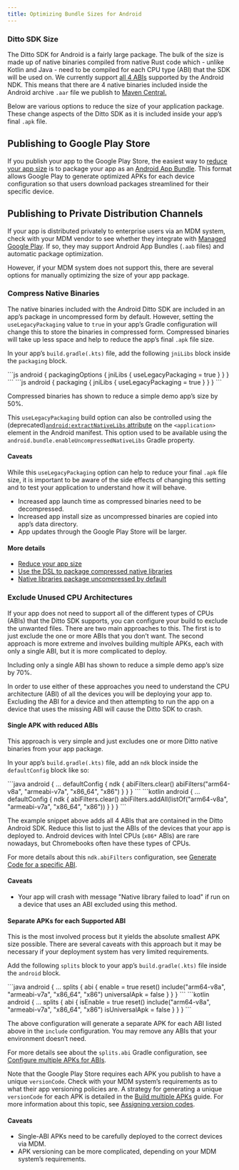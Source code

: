 ```yaml
---
title: Optimizing Bundle Sizes for Android
---
```


### Ditto SDK Size

The Ditto SDK for Android is a fairly large package. The bulk of the size is made up of native binaries compiled from native Rust code which - unlike Kotlin and Java - need to be compiled for each CPU type (ABI) that the SDK will be used on. We currently support [all 4 ABIs](https://developer.android.com/ndk/guides/abis#sa) supported by the Android NDK. This means that there are 4 native binaries included inside the Android archive `.aar` file we publish to [Maven Central.](https://central.sonatype.com/artifact/live.ditto/ditto/versions)

Below are various options to reduce the size of your application package. These change aspects of the Ditto SDK as it is included inside your app’s final `.apk` file.

## Publishing to Google Play Store

If you publish your app to the Google Play Store, the easiest way to [reduce your app size](https://developer.android.com/topic/performance/reduce-apk-size) is to package your app as an [Android App Bundle](https://developer.android.com/guide/app-bundle). This format allows Google Play to generate optimized APKs for each device configuration so that users download packages streamlined for their specific device.

## Publishing to Private Distribution Channels

If your app is distributed privately to enterprise users via an MDM system, check with your MDM vendor to see whether they integrate with [Managed Google Play](https://www.android.com/enterprise/management/). If so, they may support Android App Bundles (`.aab` files) and automatic package optimization.

However, if your MDM system does not support this, there are several options for manually optimizing the size of your app package.

### Compress Native Binaries

The native binaries included with the Android Ditto SDK are included in an app’s package in uncompressed form by default. However, setting the `useLegacyPackaging` value to `true` in your app’s Gradle configuration will change this to store the binaries in compressed form. Compressed binaries will take up less space and help to reduce the app’s final `.apk` file size.

In your app’s `build.gradle(.kts)` file, add the following `jniLibs` block inside the `packaging` block.

<Tabs>
    <Tab title="Gradle (Groovy)">
```js
android {
    packagingOptions {
        jniLibs {
            useLegacyPackaging = true
        }
    }
}
```
    </Tab>
    <Tab title="tab 2">
```js
android {
    packaging {
        jniLibs {
            useLegacyPackaging = true
        }
    }
}
```
    </Tab>
</Tabs>



Compressed binaries has shown to reduce a simple demo app’s size by 50%.

This `useLegacyPackaging` build option can also be controlled using the (deprecated)[`android:extractNativeLibs` attribute](https://developer.android.com/guide/topics/manifest/application-element#extractNativeLibs) on the `<application>` element in the Android manifest. This option used to be available using the  `android.bundle.enableUncompressedNativeLibs` Gradle property.

#### Caveats

While this `useLegacyPackaging` option can help to reduce your final `.apk` file size, it is important to be aware of the side effects of changing this setting and to test your application to understand how it will behave.

- Increased app launch time as compressed binaries need to be decompressed.
- Increased app install size as uncompressed binaries are copied into app’s data directory.
- App updates through the Google Play Store will be larger.

#### More details

- [Reduce your app size](https://developer.android.com/topic/performance/reduce-apk-size#extract-false)
- [Use the DSL to package compressed native libraries](https://developer.android.com/build/releases/past-releases/agp-4-2-0-release-notes#compress-native-libs-dsl)
- [Native libraries package uncompressed by default](https://developer.android.com/build/releases/past-releases/agp-3-6-0-release-notes#extractNativeLibs)

### Exclude Unused CPU Architectures

If your app does not need to support all of the different types of CPUs (ABIs) that the Ditto SDK supports, you can configure your build to exclude the unwanted files. There are two main approaches to this. The first is to just exclude the one or more ABIs that you don’t want. The second approach is more extreme and involves building multiple APKs, each with only a single ABI, but it is more complicated to deploy.

Including only a single ABI has shown to reduce a simple demo app’s size by 70%.


<Warning>
In order to use either of these approaches you need to understand the CPU architecture (ABI) of all the devices you will be deploying your app to. Excluding the ABI for a device and then attempting to run the app on a device that uses the missing ABI will cause the Ditto SDK to crash.

</Warning>

#### Single APK with reduced ABIs

This approach is very simple and just excludes one or more Ditto native binaries from your app package.

In your app’s `build.gradle(.kts)` file, add an `ndk` block inside the `defaultConfig` block like so:

<Tabs>
    <Tab title="Gradle (Groovy)">
```java
android {
    ...
    defaultConfig {
        ndk {
            abiFilters.clear()
            abiFilters("arm64-v8a", "armeabi-v7a", "x86_64", "x86")
        }
    }
}
```
    </Tab>
    <Tab title="Gradle (Kotlin)">
```kotlin
android {
    ...
    defaultConfig {
        ndk {
            abiFilters.clear()
            abiFilters.addAll(listOf("arm64-v8a", "armeabi-v7a", "x86_64", "x86"))
        }
    }
}
```
    </Tab>
</Tabs>


The example snippet above adds all 4 ABIs that are contained in the Ditto Android SDK. Reduce this list to just the ABIs of the devices that your app is deployed to. Android devices with Intel CPUs (`x86*` ABIs) are rare nowadays, but Chromebooks often have these types of CPUs.

For more details about this `ndk.abiFilters` configuration, see [Generate Code for a specific ABI](https://developer.android.com/ndk/guides/abis#gc).

#### Caveats

- Your app will crash with message "Native library failed to load" if run on a device that uses an ABI excluded using this method.

#### Separate APKs for each Supported ABI

This is the most involved process but it yields the absolute smallest APK size possible. There are several caveats with this approach but it may be necessary if your deployment system has very limited requirements.

Add the following `splits` block to your app’s `build.gradle(.kts)` file inside the `android` block.

<Tabs>
    <Tab title="Gradle (Groovy)">
```java
android {
    ...
    splits {
        abi {
            enable = true
            reset()
            include("arm64-v8a", "armeabi-v7a", "x86_64", "x86")
            universalApk = false
        }
    }
}
```
    </Tab>
    <Tab title="Gradle (Kotlin)">
```kotlin
android {
	...
    splits {
        abi {
            isEnable = true
            reset()
            include("arm64-v8a", "armeabi-v7a", "x86_64", "x86")
            isUniversalApk = false
        }
    }
}
```
    </Tab>
</Tabs>


The above configuration will generate a separate APK for each ABI listed above in the `include` configuration. You may remove any ABIs that your environment doesn’t need.

For more details see about the `splits.abi` Gradle configuration, see [Configure multiple APKs for ABIs](https://developer.android.com/build/configure-apk-splits#configure-abi-split).

Note that the Google Play Store requires each APK you publish to have a unique `versionCode`. Check with your MDM system’s requirements as to what their app versioning policies are. A strategy for generating a unique `versionCode` for each APK is detailed in the [Build multiple APKs](https://developer.android.com/build/configure-apk-splits#configure-APK-versions) guide. For more information about this topic, see [Assigning version codes](https://developer.android.com/google/play/publishing/multiple-apks#VersionCodes).

#### Caveats

- Single-ABI APKs need to be carefully deployed to the correct devices via MDM.
- APK versioning can be more complicated, depending on your MDM system’s requirements.

